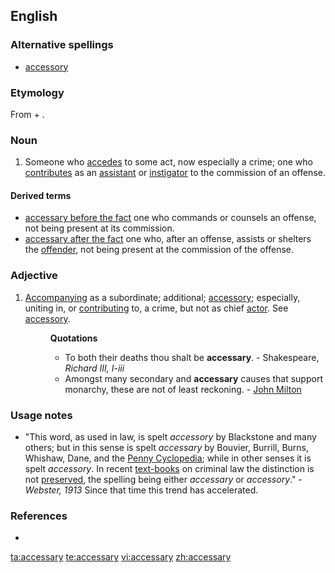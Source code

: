 ==English==

===Alternative spellings===
*[[accessory]]
===Etymology===
From {{term|access}} + {{term|-ary}}.

===Noun===
{{en-noun|accessar|ies}}

# {{legal}} Someone who [[accedes]] to some act, now especially a crime; one who [[contributes]] as an [[assistant]] or [[instigator]] to the commission of an offense.

====Derived terms====
*[[accessary before the fact]] {{legal}} one who commands or counsels an offense, not being present at its commission.
*[[accessary after the fact]] {{legal}} one who, after an offense, assists or shelters the [[offender]], not being present at the commission of the offense.

===Adjective===
{{en-adj}}

# {{legal}} [[accompany|Accompanying]] as a subordinate; additional; [[accessory]]; especially, uniting in, or [[contributing]] to, a crime, but not as chief [[actor]]. See [[accessory]].
#:'''Quotations'''
#:*To both their deaths thou shalt be '''accessary'''. - Shakespeare, ''Richard III, I-iii''
#:*Amongst many secondary and '''accessary''' causes that support monarchy, these are not of least reckoning. - [[w:John Milton|John Milton]]

===Usage notes===
*"This word, as used in law, is spelt ''accessory'' by Blackstone and many others; but in this sense is spelt ''accessary'' by Bouvier, Burrill, Burns, Whishaw, Dane, and the [[Penny Cyclopedia]]; while in other senses it is spelt ''accessory''. In recent [[text-books]] on criminal law the distinction is not [[preserved]], the spelling being either ''accessary'' or ''accessory''." - ''Webster, 1913''  Since that time this trend has accelerated.

===References===
* {{R:Webster 1913}}

[[ta:accessary]]
[[te:accessary]]
[[vi:accessary]]
[[zh:accessary]]